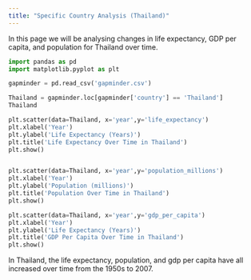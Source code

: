 ```yaml
---
title: "Specific Country Analysis (Thailand)"
---
```


In this page we will be analysing changes in life expectancy, GDP per capita, and population for Thailand over time.


```python
import pandas as pd
import matplotlib.pyplot as plt

gapminder = pd.read_csv('gapminder.csv')

Thailand = gapminder.loc[gapminder['country'] == 'Thailand']
Thailand

plt.scatter(data=Thailand, x='year',y='life_expectancy')
plt.xlabel('Year')
plt.ylabel('Life Expectancy (Years)')
plt.title('Life Expectancy Over Time in Thailand')
plt.show()


plt.scatter(data=Thailand, x='year',y='population_millions')
plt.xlabel('Year')
plt.ylabel('Population (millions)')
plt.title('Population Over Time in Thailand')
plt.show()

plt.scatter(data=Thailand, x='year',y='gdp_per_capita')
plt.xlabel('Year')
plt.ylabel('Life Expectancy (Years)')
plt.title('GDP Per Capita Over Time in Thailand')
plt.show()

```

In Thailand, the life expectancy, population, and gdp per capita have all increased over time from the 1950s to 2007.
